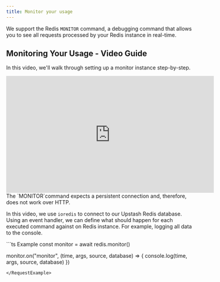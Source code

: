 ```yaml
---
title: Monitor your usage
---
```


We support the Redis `MONITOR` command, a debugging command that allows you to see all requests processed by your Redis instance in real-time.

## Monitoring Your Usage - Video Guide

In this video, we'll walk through setting up a monitor instance step-by-step.

<Frame>
  <iframe
    width="560"
    height="315"
    src="https://www.youtube.com/embed/tWIm396WAkI?rel=0&disablekb=1"
    title="YouTube video player"
    frameborder="0"
    allow="accelerometer; fullscreen; clipboard-write; encrypted-media; gyroscope"
    allowfullscreen
  ></iframe>
</Frame>

<Note>
  The `MONITOR`command expects a persistent connection and, therefore, does not work over HTTP. 
</Note>

In this video, we use `ioredis` to connect to our Upstash Redis database. Using an event handler, we can define what should happen for each executed command against on Redis instance. For example, logging all data to the console.


<RequestExample>
```ts Example
const monitor = await redis.monitor()

monitor.on("monitor", (time, args, source, database) => {
  console.log(time, args, source, database)
})
```
</RequestExample>
